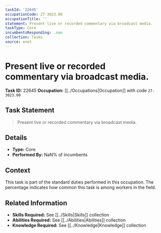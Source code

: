 ```yaml
---
taskId: '22645'
occupationCode: 27-3023.00
occupationTitle: ''
statement: Present live or recorded commentary via broadcast media.
taskType: Core
incumbentsResponding: .nan
collection: Tasks
source: onet
---
```

# Present live or recorded commentary via broadcast media.

**Task ID:** 22645
**Occupation:** [[../Occupations|Occupation]] with code `27-3023.00`

## Task Statement

> Present live or recorded commentary via broadcast media.

## Details

- **Type:** Core
- **Performed By:** NaN% of incumbents

## Context

This task is part of the standard duties performed in this occupation. The percentage indicates how common this task is among workers in the field.

## Related Information

- **Skills Required:** See [[../Skills|Skills]] collection
- **Abilities Required:** See [[../Abilities|Abilities]] collection
- **Knowledge Required:** See [[../Knowledge|Knowledge]] collection
